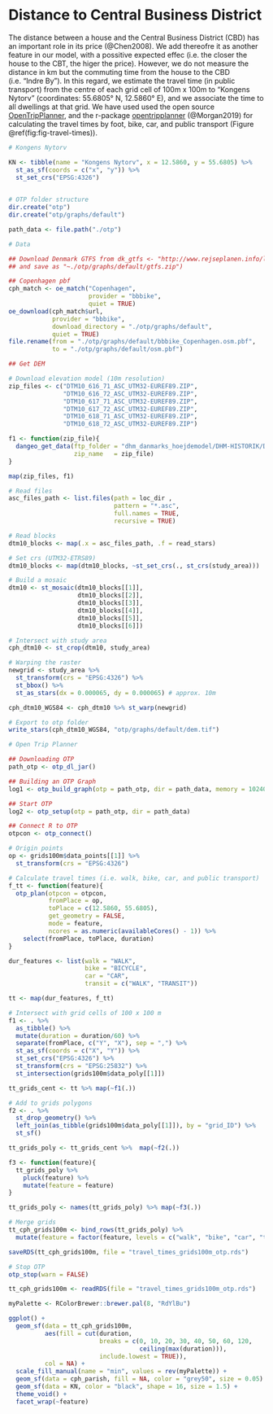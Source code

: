 # Distance to Central Business District {#dist-CBD}

The distance between a house and the Central Business District (CBD) has an important role in its price (@Chen2008). We add thereofre it as another feature in our model, with a possitive expected effec (i.e. the closer the house to the CBT, the higer the price). However, we do not measure the distance in km but the commuting time from the house to the CBD (i.e. "Indre By"). In this regard, we estimate the travel time (in public transport) from the centre of each grid cell of 100m x 100m to "Kongens Nytorv" (coordinates: 55.6805° N, 12.5860° E), and we associate the time to all dwellings at that grid. We have used used the  open source [OpenTripPlanner](https://www.opentripplanner.org/), and the r-package [opentripplanner](https://github.com/ropensci/opentripplanner) (@Morgan2019) for calculating the travel times by foot, bike, car, and public transport (Figure \@ref(fig:fig-travel-times)).  

```r

# Kongens Nytorv

KN <- tibble(name = "Kongens Nytorv", x = 12.5860, y = 55.6805) %>% 
  st_as_sf(coords = c("x", "y")) %>% 
  st_set_crs("EPSG:4326") 
  
```
 
```r

# OTP folder structure
dir.create("otp")
dir.create("otp/graphs/default")

path_data <- file.path("./otp")

# Data

## Download Denmark GTFS from dk_gtfs <- "http://www.rejseplanen.info/labs/GTFS.zip"
## and save as "~./otp/graphs/default/gtfs.zip")

## Copenhagen pbf
cph_match <- oe_match("Copenhagen",
                      provider = "bbbike",
                      quiet = TRUE)
oe_download(cph_match$url,
            provider = "bbbike",
            download_directory = "./otp/graphs/default",
            quiet = TRUE)
file.rename(from = "./otp/graphs/default/bbbike_Copenhagen.osm.pbf",
            to = "./otp/graphs/default/osm.pbf")

## Get DEM

# Download elevation model (10m resolution)
zip_files <- c("DTM10_616_71_ASC_UTM32-EUREF89.ZIP",
               "DTM10_616_72_ASC_UTM32-EUREF89.ZIP",
               "DTM10_617_71_ASC_UTM32-EUREF89.ZIP",
               "DTM10_617_72_ASC_UTM32-EUREF89.ZIP",
               "DTM10_618_71_ASC_UTM32-EUREF89.ZIP",
               "DTM10_618_72_ASC_UTM32-EUREF89.ZIP")

f1 <- function(zip_file){ 
  dangeo_get_data(ftp_folder = "dhm_danmarks_hoejdemodel/DHM-HISTORIK/DHM-2007/DTM_10M",
                  zip_name   = zip_file)
}

map(zip_files, f1)

# Read files
asc_files_path <- list.files(path = loc_dir ,
                             pattern = "*.asc",
                             full.names = TRUE, 
                             recursive = TRUE)

# Read blocks
dtm10_blocks <- map(.x = asc_files_path, .f = read_stars)

# Set crs (UTM32-ETRS89)
dtm10_blocks <- map(dtm10_blocks, ~st_set_crs(., st_crs(study_area)))

# Build a mosaic 
dtm10 <- st_mosaic(dtm10_blocks[[1]],
                   dtm10_blocks[[2]],
                   dtm10_blocks[[3]],
                   dtm10_blocks[[4]],
                   dtm10_blocks[[5]],
                   dtm10_blocks[[6]])

# Intersect with study area
cph_dtm10 <- st_crop(dtm10, study_area)

# Warping the raster
newgrid <- study_area %>%
  st_transform(crs = "EPSG:4326") %>%
  st_bbox() %>%
  st_as_stars(dx = 0.000065, dy = 0.000065) # approx. 10m

cph_dtm10_WGS84 <- cph_dtm10 %>% st_warp(newgrid)

# Export to otp folder 
write_stars(cph_dtm10_WGS84, "otp/graphs/default/dem.tif")

```

```r

# Open Trip Planner

## Downloading OTP
path_otp <- otp_dl_jar()

## Building an OTP Graph
log1 <- otp_build_graph(otp = path_otp, dir = path_data, memory = 10240)

## Start OTP
log2 <- otp_setup(otp = path_otp, dir = path_data)

## Connect R to OTP
otpcon <- otp_connect()

```

```r

# Origin points
op <- grids100m$data_points[[1]] %>%
  st_transform(crs = "EPSG:4326")

# Calculate travel times (i.e. walk, bike, car, and public transport)
f_tt <- function(feature){
  otp_plan(otpcon = otpcon,
           fromPlace = op,
           toPlace = c(12.5860, 55.6805),
           get_geometry = FALSE,
           mode = feature,
           ncores = as.numeric(availableCores() - 1)) %>% 
    select(fromPlace, toPlace, duration)
}

dur_features <- list(walk = "WALK",
                     bike = "BICYCLE",
                     car = "CAR",
                     transit = c("WALK", "TRANSIT"))

tt <- map(dur_features, f_tt)

# Intersect with grid cells of 100 x 100 m
f1 <- . %>% 
  as_tibble() %>% 
  mutate(duration = duration/60) %>% 
  separate(fromPlace, c("Y", "X"), sep = ",") %>% 
  st_as_sf(coords = c("X", "Y")) %>% 
  st_set_crs("EPSG:4326") %>% 
  st_transform(crs = "EPSG:25832") %>% 
  st_intersection(grids100m$data_poly[[1]])

tt_grids_cent <- tt %>% map(~f1(.))

# Add to grids polygons
f2 <- . %>% 
  st_drop_geometry() %>% 
  left_join(as_tibble(grids100m$data_poly[[1]]), by = "grid_ID") %>% 
  st_sf()

tt_grids_poly <- tt_grids_cent %>%  map(~f2(.))

f3 <- function(feature){
  tt_grids_poly %>% 
    pluck(feature) %>% 
    mutate(feature = feature)
}

tt_grids_poly <- names(tt_grids_poly) %>% map(~f3(.))

# Merge grids
tt_cph_grids100m <- bind_rows(tt_grids_poly) %>% 
  mutate(feature = factor(feature, levels = c("walk", "bike", "car", "transit")))

saveRDS(tt_cph_grids100m, file = "travel_times_grids100m_otp.rds")

```

```r

# Stop OTP
otp_stop(warn = FALSE)

```

```r

tt_cph_grids100m <- readRDS(file = "travel_times_grids100m_otp.rds")

myPalette <- RColorBrewer::brewer.pal(8, "RdYlBu")

ggplot() +
  geom_sf(data = tt_cph_grids100m, 
          aes(fill = cut(duration,
                         breaks = c(0, 10, 20, 30, 40, 50, 60, 120,
                                    ceiling(max(duration))),
                         include.lowest = TRUE)),
          col = NA) +
  scale_fill_manual(name = "min", values = rev(myPalette)) +
  geom_sf(data = cph_parish, fill = NA, color = "grey50", size = 0.05) +
  geom_sf(data = KN, color = "black", shape = 16, size = 1.5) +
  theme_void() +
  facet_wrap(~feature)

```

